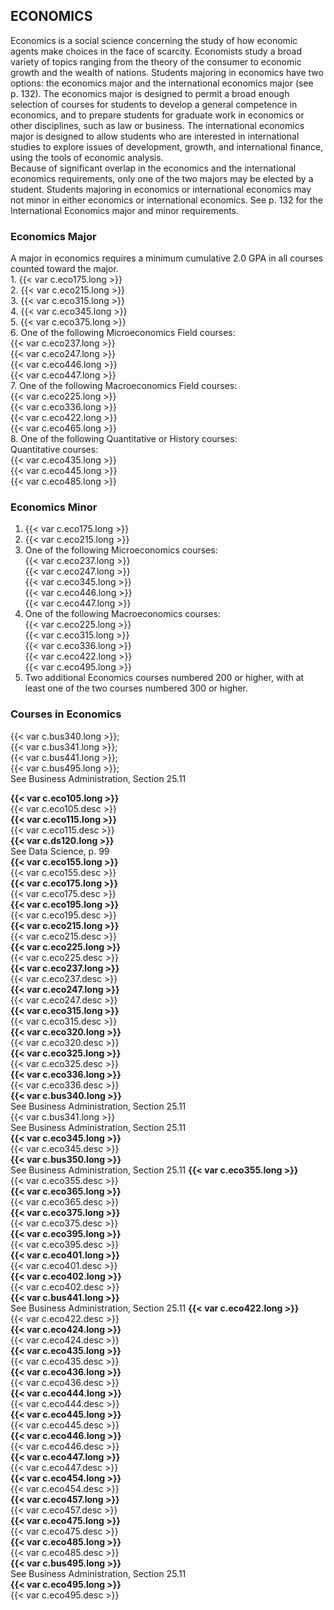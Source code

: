 ## ECONOMICS
Economics is a social science concerning the study of how economic agents make choices in the face of scarcity. Economists study a broad variety of topics ranging from the theory of the consumer to economic growth and the wealth of nations. Students majoring in economics have two options: the economics major and the international economics major (see p. 132). The economics major is designed to permit a broad enough selection of courses for students to develop a general competence in economics, and to prepare students for graduate work in economics or other disciplines, such as law or business. The international economics major is designed to allow students who are interested in international studies to explore issues of development, growth, and international finance, using the tools of economic analysis.  
Because of significant overlap in the economics and the international economics requirements, only one of the two majors may be elected by a student. Students majoring in economics or international economics may not minor in either economics or international economics.  See p. 132 for the International Economics major and minor requirements.

### Economics Major 
A major in economics requires a minimum cumulative 2.0 GPA in all courses counted toward the major.  
1. {{< var c.eco175.long >}}  
2. {{< var c.eco215.long >}}  
3. {{< var c.eco315.long >}}  
4. {{< var c.eco345.long >}}  
5. {{< var c.eco375.long >}}  
6. One of the following Microeconomics Field courses:   
  {{< var c.eco237.long >}}  
  {{< var c.eco247.long >}}  
  {{< var c.eco446.long >}}  
  {{< var c.eco447.long >}}  
7. One of the following Macroeconomics Field courses:  
  {{< var c.eco225.long >}}  
  {{< var c.eco336.long >}}  
  {{< var c.eco422.long >}}  
  {{< var c.eco465.long >}}  
8.	One of the following Quantitative or History courses:  
  Quantitative courses:  
    {{< var c.eco435.long >}}  
    {{< var c.eco445.long >}}  
    {{< var c.eco485.long >}}  

### Economics Minor 
1. {{< var c.eco175.long >}}
2. {{< var c.eco215.long >}}
3. One of the following Microeconomics courses:   
   {{< var c.eco237.long >}}  
   {{< var c.eco247.long >}}  
   {{< var c.eco345.long >}}  
   {{< var c.eco446.long >}}  
   {{< var c.eco447.long >}}  
4.	One of the following Macroeconomics courses:   
   {{< var c.eco225.long >}}  
   {{< var c.eco315.long >}}  
   {{< var c.eco336.long >}}  
   {{< var c.eco422.long >}}  
   {{< var c.eco495.long >}}  
5. Two additional Economics courses numbered 200 or higher, with at least one of the two courses numbered 300 or higher.

### Courses in Economics

{{< var c.bus340.long >}};  
{{< var c.bus341.long >}};  
{{< var c.bus441.long >}};  
{{< var c.bus495.long >}};  
See Business Administration, Section 25.11

**{{< var c.eco105.long >}}**   
  {{< var c.eco105.desc >}}   
**{{< var c.eco115.long >}}**   
  {{< var c.eco115.desc >}}   
**{{< var c.ds120.long >}}**   
See Data Science, p. 99   
**{{< var c.eco155.long >}}**    
  {{< var c.eco155.desc >}}   
**{{< var c.eco175.long >}}**  
  {{< var c.eco175.desc >}}  
**{{< var c.eco195.long >}}**  
  {{< var c.eco195.desc >}}  
**{{< var c.eco215.long >}}**  
  {{< var c.eco215.desc >}}  
**{{< var c.eco225.long >}}**  
  {{< var c.eco225.desc >}}  
**{{< var c.eco237.long >}}**  
  {{< var c.eco237.desc >}}  
**{{< var c.eco247.long >}}**  
  {{< var c.eco247.desc >}}  
**{{< var c.eco315.long >}}**  
  {{< var c.eco315.desc >}}  
**{{< var c.eco320.long >}}**  
  {{< var c.eco320.desc >}}  
**{{< var c.eco325.long >}}**  
  {{< var c.eco325.desc >}}  
**{{< var c.eco336.long >}}**  
  {{< var c.eco336.desc >}}  
**{{< var c.bus340.long >}}**  
See Business Administration, Section 25.11  
  {{< var c.bus341.long >}}  
See Business Administration, Section 25.11   
**{{< var c.eco345.long >}}**  
  {{< var c.eco345.desc >}}  
**{{< var c.bus350.long >}}**  
See Business Administration, Section 25.11
**{{< var c.eco355.long >}}**  
  {{< var c.eco355.desc >}}  
**{{< var c.eco365.long >}}**  
  {{< var c.eco365.desc >}}  
**{{< var c.eco375.long >}}**   
  {{< var c.eco375.desc >}}   
**{{< var c.eco395.long >}}**   
  {{< var c.eco395.desc >}}      
**{{< var c.eco401.long >}}**    
  {{< var c.eco401.desc >}}   
**{{< var c.eco402.long >}}**  
  {{< var c.eco402.desc >}}  
**{{< var c.bus441.long >}}**  
See Business Administration, Section 25.11 
**{{< var c.eco422.long >}}**  
  {{< var c.eco422.desc >}}  
**{{< var c.eco424.long >}}**  
  {{< var c.eco424.desc >}}  
**{{< var c.eco435.long >}}**  
  {{< var c.eco435.desc >}}   
**{{< var c.eco436.long >}}**  
  {{< var c.eco436.desc >}}  
**{{< var c.eco444.long >}}**  
  {{< var c.eco444.desc >}}  
**{{< var c.eco445.long >}}**   
  {{< var c.eco445.desc >}}   
**{{< var c.eco446.long >}}**   
  {{< var c.eco446.desc >}}      
**{{< var c.eco447.long >}}**    
  {{< var c.eco447.desc >}}   
**{{< var c.eco454.long >}}**  
  {{< var c.eco454.desc >}}  
**{{< var c.eco457.long >}}**  
  {{< var c.eco457.desc >}}  
**{{< var c.eco475.long >}}**  
  {{< var c.eco475.desc >}}  
**{{< var c.eco485.long >}}**  
  {{< var c.eco485.desc >}}   
**{{< var c.bus495.long >}}**  
See Business Administration, Section 25.11  
**{{< var c.eco495.long >}}**  
  {{< var c.eco495.desc >}}  

